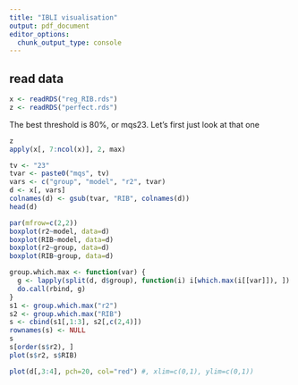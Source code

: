 ```yaml
---
title: "IBLI visualisation"
output: pdf_document
editor_options:
  chunk_output_type: console
---
```


## read data

```r
x <- readRDS("reg_RIB.rds")
z <- readRDS("perfect.rds")
```

The best threshold is 80%, or mqs23. Let's first just look at that one

```r
z
apply(x[, 7:ncol(x)], 2, max)
```

```r
tv <- "23"
tvar <- paste0("mqs", tv)
vars <- c("group", "model", "r2", tvar)
d <- x[, vars]
colnames(d) <- gsub(tvar, "RIB", colnames(d))
head(d)
```


```r
par(mfrow=c(2,2))
boxplot(r2~model, data=d)
boxplot(RIB~model, data=d)
boxplot(r2~group, data=d)
boxplot(RIB~group, data=d)
```


```r
group.which.max <- function(var) {
  g <- lapply(split(d, d$group), function(i) i[which.max(i[[var]]), ]) 
  do.call(rbind, g)
}
s1 <- group.which.max("r2")
s2 <- group.which.max("RIB")
s <- cbind(s1[,1:3], s2[,c(2,4)])
rownames(s) <- NULL
s
s[order(s$r2), ]
plot(s$r2, s$RIB)
```


```r
plot(d[,3:4], pch=20, col="red") #, xlim=c(0,1), ylim=c(0,1))
```

